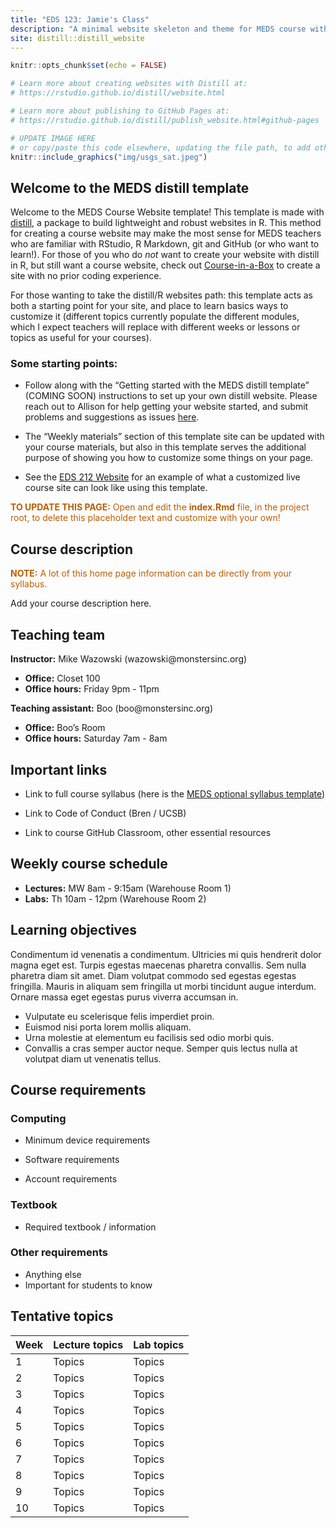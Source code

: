 ```yaml
---
title: "EDS 123: Jamie's Class"
description: "A minimal website skeleton and theme for MEDS course with distill (by RStudio)"
site: distill::distill_website
---
```


```r
knitr::opts_chunk$set(echo = FALSE)

# Learn more about creating websites with Distill at:
# https://rstudio.github.io/distill/website.html

# Learn more about publishing to GitHub Pages at:
# https://rstudio.github.io/distill/publish_website.html#github-pages

```

```r

# UPDATE IMAGE HERE 
# or copy/paste this code elsewhere, updating the file path, to add other images to your site!
knitr::include_graphics("img/usgs_sat.jpeg")
```

## Welcome to the MEDS distill template

Welcome to the MEDS Course Website template! This template is made with [distill](https://rstudio.github.io/distill/), a package to build lightweight and robust websites in R. This method for creating a course website may make the most sense for MEDS teachers who are familiar with RStudio, R Markdown, git and GitHub (or who want to learn!). For those of you who do *not* want to create your website with distill in R, but still want a course website, check out [Course-in-a-Box](https://course-in-a-box.p2pu.org/) to create a site with no prior coding experience.

For those wanting to take the distill/R websites path: this template acts as both a starting point for your site, and place to learn basics ways to customize it (different topics currently populate the different modules, which I expect teachers will replace with different weeks or lessons or topics as useful for your courses). 

### Some starting points:

- Follow along with the "Getting started with the MEDS distill template" (COMING SOON) instructions to set up your own distill website. Please reach out to Allison for help getting your website started, and submit problems and suggestions as issues [here](https://github.com/allisonhorst/meds-distill-template). 

- The "Weekly materials" section of this template site can be updated with your course materials, but also in this template serves the additional purpose of showing you how to customize some things on your page.

- See the [EDS 212 Website](https://allisonhorst.github.io/EDS_212_essential-math/) for an example of what a customized live course site can look like using this template.

<p style="color: #ba5e00"><b>TO UPDATE THIS PAGE:</b> Open and edit the <b>index.Rmd</b> file, in the project root, to delete this placeholder text and customize with your own!</p>

## Course description

<p style="color: #ba5e00"><b>NOTE:</b> A lot of this home page information can be directly from your syllabus.</p>

Add your course description here.

## Teaching team

**Instructor:** Mike Wazowski (wazowski\@monstersinc.org)

-   **Office:** Closet 100
-   **Office hours:** Friday 9pm - 11pm

**Teaching assistant:** Boo (boo\@monstersinc.org)

-   **Office:** Boo's Room
-   **Office hours:** Saturday 7am - 8am

## Important links

-   Link to full course syllabus (here is the [MEDS optional syllabus template](https://docs.google.com/document/d/1b2CElvwKk-haEA1axY5KvTEBbiSPUf7dIRUNX7gCI6w/edit?usp=sharing))

-   Link to Code of Conduct (Bren / UCSB)

-   Link to course GitHub Classroom, other essential resources

## Weekly course schedule

-   **Lectures:** MW 8am - 9:15am (Warehouse Room 1)
-   **Labs:** Th 10am - 12pm (Warehouse Room 2)

## Learning objectives

Condimentum id venenatis a condimentum. Ultricies mi quis hendrerit dolor magna eget est. Turpis egestas maecenas pharetra convallis. Sem nulla pharetra diam sit amet. Diam volutpat commodo sed egestas egestas fringilla. Mauris in aliquam sem fringilla ut morbi tincidunt augue interdum. Ornare massa eget egestas purus viverra accumsan in.

-   Vulputate eu scelerisque felis imperdiet proin.
-   Euismod nisi porta lorem mollis aliquam.
-   Urna molestie at elementum eu facilisis sed odio morbi quis.
-   Convallis a cras semper auctor neque. Semper quis lectus nulla at volutpat diam ut venenatis tellus.

## Course requirements

### Computing

-   Minimum device requirements

-   Software requirements

-   Account requirements

### Textbook

-   Required textbook / information

### Other requirements

-   Anything else
-   Important for students to know

## Tentative topics

| Week | Lecture topics | Lab topics |
|------|----------------|------------|
| 1    | Topics         | Topics     |
| 2    | Topics         | Topics     |
| 3    | Topics         | Topics     |
| 4    | Topics         | Topics     |
| 5    | Topics         | Topics     |
| 6    | Topics         | Topics     |
| 7    | Topics         | Topics     |
| 8    | Topics         | Topics     |
| 9    | Topics         | Topics     |
| 10   | Topics         | Topics     |
